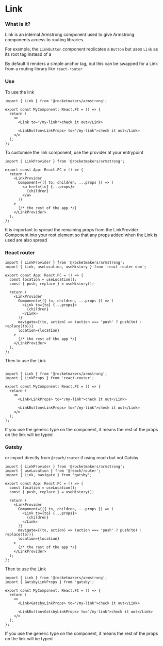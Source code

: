 
<Meta title="Layout/Link" />

# Link

### What is it?

Link is an internal Armstrong component used to give Armstrong components access to routing libraries.

For example, the `LinkButton` component replicates a `Button` but uses `Link` as its root tag instead of a

By default it renders a simple anchor tag, but this can be swapped for a Link from a routing library like `react-router`

### Use

To use the link

```tsx
import { Link } from '@rocketmakers/armstrong';

export const MyComponent: React.FC = () => {
  return (
    <>
      <Link to="/my-link">check it out</Link>

      <LinkButton<LinkProps> to="/my-link">check it out</Link>
    </>
  );
};
```

To customise the link component, use the provider at your entrypoint

```tsx
import { LinkProvider } from '@rocketmakers/armstrong';

export const App: React.FC = () => {
  return (
    <LinkProvider
      Component={({ to, children, ...props }) => (
        <a href={to} {...props}>
          {children}
        </a>
      )}
    >
      {/* the rest of the app */}
    </LinkProvider>
  );
};
```

It is important to spread the remaining props from the LinkProvider Component into your root element so that any props added when the Link is used are also spread

### React router

```tsx
import { LinkProvider } from '@rocketmakers/armstrong';
import { Link, useLocation, useHistory } from 'react-router-dom';

export const App: React.FC = () => {
  const location = useLocation();
  const { push, replace } = useHistory();

  return (
    <LinkProvider
      Component={({ to, children, ...props }) => (
        <Link to={to} {...props}>
          {children}
        </Link>
      )}
      navigate={(to, action) => (action === 'push' ? push(to) : replace(to))}
      location={location}
    >
      {/* the rest of the app */}
    </LinkProvider>
  );
};
```

Then to use the Link

```tsx

import { Link } from '@rocketmakers/armstrong';
import { LinkProps } from 'react-router';

export const MyComponent: React.FC = () => {
  return (
    <>
      <Link<LinkProps> to="/my-link">check it out</Link>

      <LinkButton<LinkProps> to="/my-link">check it out</Link>
    </>
  );
};
```

If you use the generic type on the component, it means the rest of the props on the link will be typed

### Gatsby

or import directly from `@reach/router` if using reach but not Gatsby

```tsx
import { LinkProvider } from '@rocketmakers/armstrong';
import { useLocation } from '@reach/router';
import { Link, navigate } from 'gatsby';

export const App: React.FC = () => {
  const location = useLocation();
  const { push, replace } = useHistory();

  return (
    <LinkProvider
      Component={({ to, children, ...props }) => (
        <Link to={to} {...props}>
          {children}
        </Link>
      )}
      navigate={(to, action) => (action === 'push' ? push(to) : replace(to))}
      location={location}
    >
      {/* the rest of the app */}
    </LinkProvider>
  );
};
```

Then to use the Link

```tsx
import { Link } from '@rocketmakers/armstrong';
import { GatsbyLinkProps } from 'gatsby';

export const MyComponent: React.FC = () => {
  return (
    <>
      <Link<GatsbyLinkProps> to="/my-link">check it out</Link>

      <LinkButton<GatsbyLinkProps> to="/my-link">check it out</Link>
    </>
  );
};
```

If you use the generic type on the component, it means the rest of the props on the link will be typed
